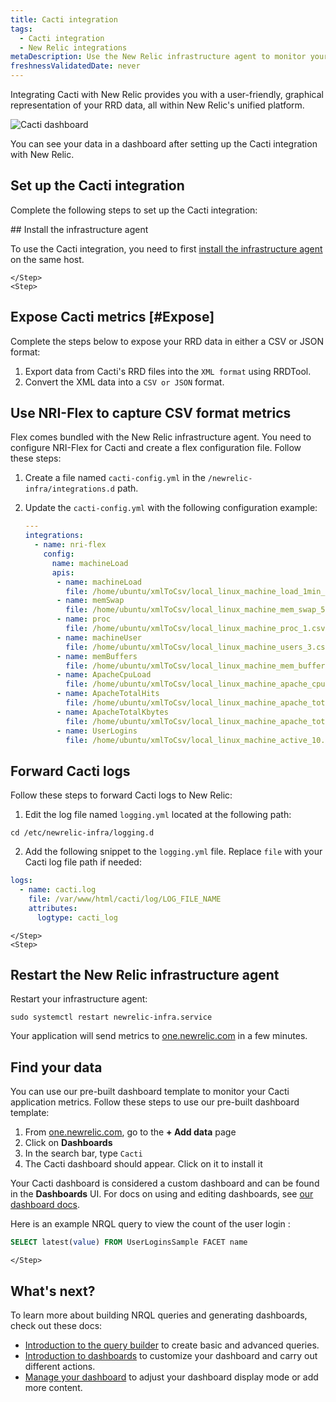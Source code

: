 ```yaml
---
title: Cacti integration
tags:
  - Cacti integration
  - New Relic integrations
metaDescription: Use the New Relic infrastructure agent to monitor your Cacti data.
freshnessValidatedDate: never
---
```



Integrating Cacti with New Relic provides you with a user-friendly, graphical representation of your RRD data, all within New Relic's unified platform.

<img
    title="Cacti dashboard"
    alt="Cacti dashboard"
    src={infrastructureCactiDashboard}
/>

<figcaption>
You can see your data in a dashboard after setting up the Cacti integration with New Relic. 
</figcaption>

## Set up the Cacti integration
Complete the following steps to set up the Cacti integration:

<Steps>
    <Step>
## Install the infrastructure agent

To use the Cacti integration, you need to first [install the infrastructure agent](/docs/infrastructure/install-infrastructure-agent/get-started/install-infrastructure-agent-new-relic/) on the same host. 

    </Step>
    <Step>
    
## Expose Cacti metrics [#Expose]
Complete the steps below to expose your RRD data in either a CSV or JSON format:

1. Export data from Cacti's RRD files into the `XML format` using RRDTool.
2. Convert the XML data into a `CSV or JSON` format.
    </Step>
    <Step>

## Use NRI-Flex to capture CSV format metrics

Flex comes bundled with the New Relic infrastructure agent. You need to configure NRI-Flex for Cacti and create a flex configuration file. Follow these steps:

1. Create a file named `cacti-config.yml` in the `/newrelic-infra/integrations.d` path.
2. Update the `cacti-config.yml` with the following configuration example:

    ```yml
    ---
    integrations:
      - name: nri-flex
        config:
          name: machineLoad
          apis:
           - name: machineLoad
             file: /home/ubuntu/xmlToCsv/local_linux_machine_load_1min_2.csv
           - name: memSwap
             file: /home/ubuntu/xmlToCsv/local_linux_machine_mem_swap_5.csv
           - name: proc
             file: /home/ubuntu/xmlToCsv/local_linux_machine_proc_1.csv
           - name: machineUser
             file: /home/ubuntu/xmlToCsv/local_linux_machine_users_3.csv
           - name: memBuffers
             file: /home/ubuntu/xmlToCsv/local_linux_machine_mem_buffers_4.csv
           - name: ApacheCpuLoad
             file: /home/ubuntu/xmlToCsv/local_linux_machine_apache_cpuload_6.csv
           - name: ApacheTotalHits
             file: /home/ubuntu/xmlToCsv/local_linux_machine_apache_total_hits_7.csv
           - name: ApacheTotalKbytes
             file: /home/ubuntu/xmlToCsv/local_linux_machine_apache_total_kbytes_8.csv
           - name: UserLogins
             file: /home/ubuntu/xmlToCsv/local_linux_machine_active_10.csv
    ```
    </Step>
    <Step>

## Forward Cacti logs
Follow these steps to forward Cacti logs to New Relic:

1. Edit the log file named `logging.yml` located at the following path:

  ```shell
  cd /etc/newrelic-infra/logging.d
  ```

2. Add the following snippet to the `logging.yml` file. Replace `file` with your Cacti log file path if needed:

  ```yml
  logs:
    - name: cacti.log
      file: /var/www/html/cacti/log/LOG_FILE_NAME
      attributes:
        logtype: cacti_log
  ``` 
    </Step>
    <Step>
## Restart the New Relic infrastructure agent

Restart your infrastructure agent:

  ```shell
  sudo systemctl restart newrelic-infra.service
  ```

Your application will send metrics to [one.newrelic.com](https://one.newrelic.com) in a few minutes.
    </Step>
    <Step>
## Find your data 

You can use our pre-built dashboard template to monitor your Cacti application metrics. Follow these steps to use our pre-built dashboard template:

1. From [one.newrelic.com](https://one.newrelic.com), go to the <DNT>**+ Add data**</DNT> page
2. Click on <DNT>**Dashboards**</DNT>
3. In the search bar, type `Cacti`
4. The Cacti dashboard should appear. Click on it to install it

Your Cacti dashboard is considered a custom dashboard and can be found in the <DNT>**Dashboards**</DNT> UI. For docs on using and editing dashboards, see [our dashboard docs](/docs/query-your-data/explore-query-data/dashboards/introduction-dashboards).

Here is an example NRQL query to view the count of the user login  :

```sql
SELECT latest(value) FROM UserLoginsSample FACET name
```        
    </Step>
</Steps>

## What's next?

To learn more about building NRQL queries and generating dashboards, check out these docs:

* [Introduction to the query builder](/docs/query-your-data/explore-query-data/query-builder/introduction-query-builder) to create basic and advanced queries.
* [Introduction to dashboards](/docs/query-your-data/explore-query-data/dashboards/introduction-dashboards) to customize your dashboard and carry out different actions.
* [Manage your dashboard](/docs/query-your-data/explore-query-data/dashboards/manage-your-dashboard) to adjust your dashboard display mode or add more content.
